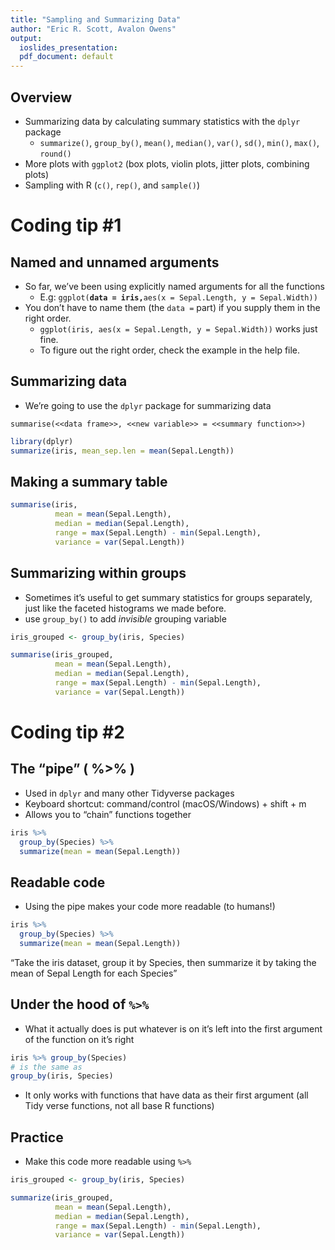 ```yaml
---
title: "Sampling and Summarizing Data"
author: "Eric R. Scott, Avalon Owens"
output:
  ioslides_presentation:
  pdf_document: default
---
```


## Overview
- Summarizing data by calculating summary statistics with the `dplyr` package
    + `summarize()`, `group_by()`, `mean()`, `median()`, `var()`, `sd()`, `min()`, `max()`, `round()`
- More plots with `ggplot2` (box plots, violin plots, jitter plots, combining plots)
- Sampling with R (`c()`, `rep()`, and `sample()`)


# Coding tip #1

## Named and unnamed arguments
- So far, we've been using explicitly named arguments for all the functions
    + E.g: `ggplot(`**`data = iris,`**` aes(x = Sepal.Length, y = Sepal.Width))`
- You don't have to name them (the `data = ` part) if you supply them in the right order.
    + `ggplot(iris, aes(x = Sepal.Length, y = Sepal.Width))` works just fine.
    + To figure out the right order, check the example in the help file.
    

## Summarizing data
- We're going to use the `dplyr` package for summarizing data

`summarise(<<data frame>>, <<new variable>> = <<summary function>>)`

```r
library(dplyr)
summarize(iris, mean_sep.len = mean(Sepal.Length))
```

## Making a summary table

```r
summarise(iris,
          mean = mean(Sepal.Length),
          median = median(Sepal.Length),
          range = max(Sepal.Length) - min(Sepal.Length),
          variance = var(Sepal.Length))
```

## Summarizing within groups
- Sometimes it's useful to get summary statistics for groups separately, just like the faceted histograms we made before.
- use `group_by()` to add *invisible* grouping variable

```r
iris_grouped <- group_by(iris, Species)

summarise(iris_grouped,
          mean = mean(Sepal.Length),
          median = median(Sepal.Length),
          range = max(Sepal.Length) - min(Sepal.Length),
          variance = var(Sepal.Length))
```

# Coding tip #2

## The "pipe" ( %>% )

- Used in `dplyr` and many other Tidyverse packages
- Keyboard shortcut: command/control (macOS/Windows) + shift + m
- Allows you to "chain" functions together

```r
iris %>%
  group_by(Species) %>%
  summarize(mean = mean(Sepal.Length))
```

## Readable code

- Using the pipe makes your code more readable (to humans!)

```r
iris %>%
  group_by(Species) %>%
  summarize(mean = mean(Sepal.Length))
```

"Take the iris dataset, group it by Species, then summarize it by taking the mean of Sepal Length for each Species"

## Under the hood of `%>%`

- What it actually does is put whatever is on it's left into the first argument of the function on it's right
```r
iris %>% group_by(Species)
# is the same as
group_by(iris, Species)
```
- It only works with functions that have data as their first argument (all Tidy verse functions, not all base R functions)


## Practice
- Make this code more readable using ` %>% `
```r
iris_grouped <- group_by(iris, Species)

summarize(iris_grouped,
          mean = mean(Sepal.Length),
          median = median(Sepal.Length),
          range = max(Sepal.Length) - min(Sepal.Length),
          variance = var(Sepal.Length))
```


